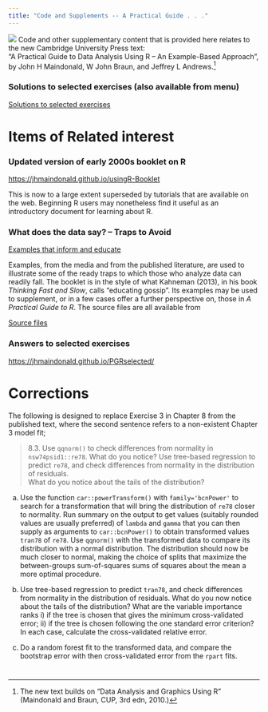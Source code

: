 ```yaml
---
title: "Code and Supplements -- A Practical Guide . . ."
---
```

![](images/frontcover.png)
Code and other supplementary content that is provided here relates to the new Cambridge University Press text:\
"A Practical Guide to Data Analysis Using R -- An Example-Based Approach",\
by John H Maindonald, W John Braun, and Jeffrey L Andrews.[^1]

[^1]: The new text builds on "Data Analysis and Graphics Using R" (Maindonald and Braun, CUP, 3rd edn, 2010.)

### Solutions to selected exercises (also available from menu)
[Solutions to selected exercises](https://jhmaindonald.github.io/PGRselected)

# Items of Related interest

### Updated version of early 2000s booklet on R

[https://jhmaindonald.github.io/usingR-Booklet](../usingR-Booklet/)

This is now to a large extent superseded by tutorials that are available on the web. Beginning R users may nonetheless find it useful as an introductory document for learning about R.

### What does the data say? -- Traps to Avoid

[Examples that inform and educate](https://bookdown.org/jhmaindonald/datathoughts/)

Examples, from the media and from the published literature, are used to illustrate some of the ready traps to which those who analyze data can readily fall. The booklet is in the style of what Kahneman (2013), in his book *Thinking Fast and Slow*, calls "educating gossip". Its examples may be used to supplement, or in a few cases offer a further perspective on, those in *A Practical Guide to R*. The source files are all available from

[Source files](../dataThoughts/)

### Answers to selected exercises

<https://jhmaindonald.github.io/PGRselected/>

# Corrections

The following is designed to replace Exercise 3 in Chapter 8 from the published text, where the second sentence refers to a non-existent Chapter 3 model fit;

> 8.3. Use `qqnorm()` to check differences from normality in `nsw74psid1::re78`. What do you notice? Use tree-based regression to predict `re78`, and check differences from normality in the distribution of residuals.\
> What do you notice about the tails of the distribution?

a.  Use the function `car::powerTransform()` with `family='bcnPower'` to search for a transformation that will bring the distribution of `re78` closer to normality. Run summary on the output to get values (suitably rounded values are usually preferred) of `lambda` and `gamma` that you can then supply as arguments to `car::bcnPower()` to obtain transformed values `tran78` of `re78`. Use `qqnorm()` with the transformed data to compare its distribution with a normal distribution. The distribution should now be much closer to normal, making the choice of splits that maximize the between-groups sum-of-squares sums of squares about the mean a more optimal procedure.

b.  Use tree-based regression to predict `tran78`, and check differences from normality in the distribution of residuals. What do you now notice about the tails of the distribution? What are the variable importance ranks i) if the tree is chosen that gives the minimum cross-validated error; ii) if the tree is chosen following the one standard error criterion? In each case, calculate the cross-validated relative error.

c.  Do a random forest fit to the transformed data, and compare the bootstrap error with then cross-validated error from the `rpart` fits.

# 
